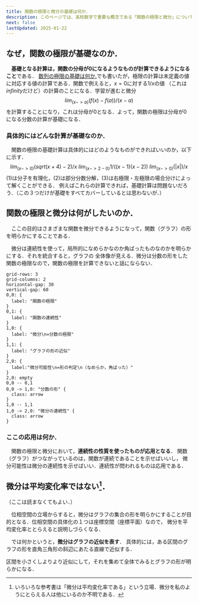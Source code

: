 ```yaml
---
title: 関数の極限と微分の基礎は何か．
description: このページでは、高校数学で重要な概念である「関数の極限と微分」について、基礎概念を解説しています。関数の極限や微分の概念を初めて学ぶ方や、復習したい方にとって、このページは最適な学習教材となるでしょう。
next: false
lastUpdated: 2025-01-22
---
```



<CloudinaryImage txt={imageTxt} wid='900'></CloudinaryImage>

## なぜ，関数の極限が基礎なのか．
　**基礎となる計算は，関数の分母が$0$になるようなものが計算できるようになること**である．
[数列の極限の基礎は何か.](/high_school_math/0301_sequence_limit/)でも書いたが，極限の計算は未定義の値に対応する値の計算である．関数で例えると，$x = 0$に対する$1/x$の値
（これは$infinity$だけど）の計算のことになる．学習が進むと微分
$$
lim_(x -> a)(f(x) - f(a))/(x - a)
$$
を計算することになり，これは分母が$0$となる．よって，関数の極限は分母が$0$になる分数の計算が基礎になる．

### 具体的にはどんな計算が基礎なのか．
　関数の極限の基礎計算は具体的にはどのようなものができればいいのか，以下に示す．
$$
lim_(x -> 0)(sqrt(x + 4) - 2)/x \
lim_(x -> 2 - 0) 1/((x - 1)(x - 2)) \
lim_(x -> 0)(|x|)/x
$$
(1)は分子を有理化，(2)は部分分数分解，(3)は右極限・左極限の場合分けによって解くことができる．
例えばこれらの計算できれば，基礎計算は問題ないだろう．（この３つだけが基礎をすべてカバーしているとは思わないが．）

## 関数の極限と微分は何がしたいのか．
　ここの目的はさまざまな関数を微分できるようになって，関数（グラフ）の形を明らかにすることである．

　微分は連続性を使って，局所的になめらかなのか角ばったものなのかを明らかにする．それを統合すると，グラフの
全体像が見える．微分は分数の形をした関数の極限なので，関数の極限を計算できないと話にならない．

```d2 title="関数の極限，連続性，微分の関係性"
grid-rows: 3
grid-columns: 2
horizontal-gap: 30
vertical-gap: 60
0,0: {
  label: "関数の極限"
}
0,1: {
  label: "関数の連続性"
}
1,0: {
  label: "微分\n=分数の極限"
}
1,1: {
  label: "グラフの形の近似"
}
2,0: {
  label:"微分可能性\n=形の判定\n（なめらか，角ばった）"
}
2,0: empty
0,0 -- 0,1
0,0 -> 1,0: "分数の形" {
  class: arrow
}
1,0 -- 1,1
1,0 -> 2,0: "微分の連続性" {
  class: arrow
}
```

### ここの応用は何か．
　関数の極限と微分において，**連続性の性質を使ったものが応用となる**．
関数（グラフ）がつながっているのは，関数が連続であることを示せばいいし，
微分可能性は微分の連続性を示せばいい．連続性が問われるものは応用である．

## 微分は平均変化率ではない[^1]．
（ここは読まなくてもよい．）

　位相空間の立場からすると，微分はグラフの集合の形を明らかにすることが目的となる．位相空間の具体化の１つは座標空間（座標平面）なので，
微分を平均変化率ととらえると説明しづらくなる．

　では何かというと，**微分はグラフの近似を表す**．
具体的には，ある区間のグラフの形を直角三角形の斜辺にあたる直線で近似する．

<ImageWithCaption
    src={image_01}
    alt="グラフの近似の形"
    width="500"
    height="300"
    figcaption="グラフの近似の形"
/>


区間を小さくしよりより近似にして，それを集めて全体でみるとグラフの形が明らかになる．


[^1]:いろいろな参考書は「微分は平均変化率である」という立場．微分を私のようにとらえる人は他にいるのか不明である．